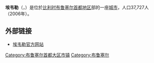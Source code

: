 {{Unreferenced|time=2018-08-13T11:46:46+00:00}}
'''埃韦勒'''（{{lang-fr|Evere}}，{{lang-nl|Evere}}）是位於[[比利时|比利时]][[布鲁塞尔首都地区|布鲁塞尔首都地区]]部的一座[[城市|城市]]，人口37,727人（2006年）。

==外部链接==
*[http://www.evere.be/ 埃韦勒官方网站]{{Wayback|url=http://www.evere.be/ |date=20080913030919 }}


{{布鲁塞尔首都地区市区}}
{{DEFAULTSORT:Evere}}
[[Category:布鲁塞尔首都大区市镇|Category:布鲁塞尔首都大区市镇]]
[[Category:布鲁塞尔|Category:布鲁塞尔]]
{{Belgium-geo-stub}}